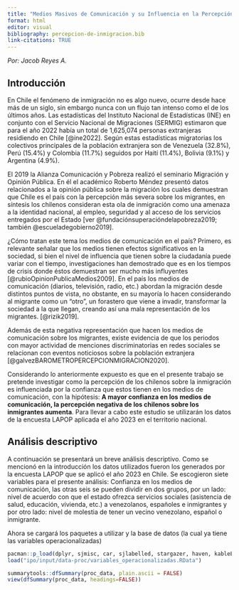 ```yaml
---
title: "Medios Masivos de Comunicación y su Influencia en la Percepción de los Chilenos sobre la Ingmiración"
format: html
editor: visual
bibliography: percepcion-de-inmigracion.bib
link-citations: TRUE
---
```


*Por: Jacob Reyes A.*

## Introducción

En Chile el fenómeno de inmigración no es algo nuevo, ocurre desde hace más de un siglo, sin embargo nunca con un flujo tan intenso como el de los últimos años. Las estadísticas del Instituto Nacional de Estadísticas (INE) en conjunto con el Servicio Nacional de Migraciones (SERMIG) estimaron que para el año 2022 había un total de 1,625,074 personas extranjeras residiendo en Chile [@ine2022]. Según estas estadísticas migratorias los colectivos principales de la población extranjera son de Venezuela (32.8%), Perú (15.4%) y Colombia (11.7%) seguidos por Haití (11.4%), Bolivia (9.1%) y Argentina (4.9%).

El 2019 la Alianza Comunicación y Pobreza realizó el seminario Migración y Opinión Pública. En él el académico Roberto Méndez presentó datos relacionados a la opinión pública sobre la migración los cuales demuestran que Chile es el país con la percepción más severa sobre los migrantes, en síntesis los chilenos consideran esta ola de inmigración como una amenaza a la identidad nacional, al empleo, seguridad y al acceso de los servicios entregados por el Estado [ver @fundaciónsuperacióndelapobreza2019; también @escueladegobierno2019].

¿Cómo tratan este tema los medios de comunicación en el país? Primero, es relevante señalar que los medios tienen efectos significativos en la sociedad, si bien el nivel de influencia que tienen sobre la ciudadanía puede variar con el tiempo, investigaciones han demostrado que es en los tiempos de crisis donde éstos demuestran ser mucho más influyentes [@rubioOpinionPublicaMedios2009]. En el país los medios de comunicación (diarios, televisión, radio, etc.) abordan la migración desde distintos puntos de vista, no obstante, en su mayoría lo hacen considerando al migrante como un "otro", un forastero que viene a invadir, transformar la sociedad a la que llegan, creando así una mala representación de los migrantes. [@rizik2019].

Además de esta negativa representación que hacen los medios de comunicación sobre los migrantes, existe evidencia de que los periodos con mayor actividad de menciones discriminatorias en redes sociales se relacionan con eventos noticiosos sobre la población extranjera [@galvezBAROMETROPERCEPCIONMIGRACION2020].

Considerando lo anteriormente expuesto es que en el presente trabajo se pretende investigar como la percepción de los chilenos sobre la inmigración es influenciada por la confianza que estos tienen en los medios de comunicación, con la hipótesis: **A mayor confianza en los medios de comunicación, la percepción negativa de los chilenos sobre los inmigrantes aumenta**. Para llevar a cabo este estudio se utilizarán los datos de la encuesta LAPOP aplicada el año 2023 en el territorio nacional.

## Análisis descriptivo 

A continuación se presentará un breve análisis descriptivo. Como se mencionó en la introducción los datos utilizados fueron los generados por la encuesta LAPOP que se aplicó el año 2023 en Chile. Se escogieron siete variables para el presente análisis: Confianza en los medios de comunicación, las otras seis se pueden dividir en dos grupos, por un lado: nivel de acuerdo con que el estado ofrezca servicios sociales (asistencia de salud, educación, vivienda, etc.) a venezolanos, españoles e inmigrantes y por otro lado: nivel de molestia de tener un vecino venezolano, español o inmigrante.

Ahora se cargará los paquetes a utilizar y la base de datos (la cual ya tiene las variables operacionalizadas)

```r
pacman::p_load(dplyr, sjmisc, car, sjlabelled, stargazer, haven, kableExtra, summarytools, ggplot2)
load("ipo/input/data-proc/variables_operacionalizadas.RData")
```

```r
summarytools::dfSummary(proc_data, plain.ascii = FALSE)
view(dfSummary(proc_data, headings=FALSE))
```
